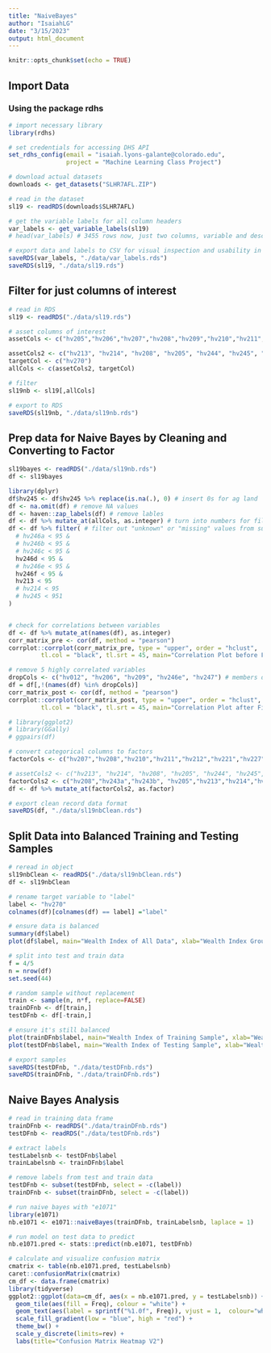 ```yaml
---
title: "NaiveBayes"
author: "IsaiahLG"
date: "3/15/2023"
output: html_document
---
```


```r
knitr::opts_chunk$set(echo = TRUE)
```


## Import Data

### Using the package rdhs
```r
# import necessary library
library(rdhs)

# set credentials for accessing DHS API
set_rdhs_config(email = "isaiah.lyons-galante@colorado.edu",
                project = "Machine Learning Class Project")

# download actual datasets
downloads <- get_datasets("SLHR7AFL.ZIP")

# read in the dataset
sl19 <- readRDS(downloads$SLHR7AFL)

# get the variable labels for all column headers
var_labels <- get_variable_labels(sl19)
# head(var_labels) # 3455 rows now, just two columns, variable and description

# export data and labels to CSV for visual inspection and usability in other programs
saveRDS(var_labels, "./data/var_labels.rds")
saveRDS(sl19, "./data/sl19.rds")
```

## Filter for just columns of interest
```r
# read in RDS
sl19 <- readRDS("./data/sl19.rds")

# asset columns of interest
assetCols <- c("hv205","hv206","hv207","hv208","hv209","hv210","hv211","hv212","hv213","hv214","hv215","hv221","hv227","hv243a","hv243b","hv243c","hv243d","hv243e","hv244", "hv245","hv246a","hv246b","hv246c","hv246d","hv246e","hv246f","hv247")

assetCols2 <- c("hv213", "hv214", "hv208", "hv205", "hv244", "hv245", "hv243a", "hv206", "hv209", "hv247", "hv215", "hv246f", "hv207", "hv216", "hv243b", "hv246d")
targetCol <- c("hv270")
allCols <- c(assetCols2, targetCol)

# filter
sl19nb <- sl19[,allCols]

# export to RDS
saveRDS(sl19nb, "./data/sl19nb.rds")
```

## Prep data for Naive Bayes by Cleaning and Converting to Factor
```r
sl19bayes <- readRDS("./data/sl19nb.rds")
df <- sl19bayes

library(dplyr)
df$hv245 <- df$hv245 %>% replace(is.na(.), 0) # insert 0s for ag land
df <- na.omit(df) # remove NA values
df <- haven::zap_labels(df) # remove lables
df <- df %>% mutate_at(allCols, as.integer) # turn into numbers for filtering
df <- df %>% filter( # filter out "unknown" or "missing" values from survey
  # hv246a < 95 &
  # hv246b < 95 &
  # hv246c < 95 &
  hv246d < 95 &
  # hv246e < 95 &
  hv246f < 95 &
  hv213 < 95 
  # hv214 < 95 
  # hv245 < 951
)


# check for correlations between variables
df <- df %>% mutate_at(names(df), as.integer)
corr_matrix_pre <- cor(df, method = "pearson")
corrplot::corrplot(corr_matrix_pre, type = "upper", order = "hclust",
         tl.col = "black", tl.srt = 45, main="Correlation Plot before Filtering")

# remove 5 highly correlated variables
dropCols <- c("hv012", "hv206", "hv209", "hv246e", "hv247") # members de jure, electricity, fridge, bank account
df = df[,!(names(df) %in% dropCols)]
corr_matrix_post <- cor(df, method = "pearson")
corrplot::corrplot(corr_matrix_post, type = "upper", order = "hclust",
         tl.col = "black", tl.srt = 45, main="Correlation Plot after Filtering")

# library(ggplot2)
# library(GGally)
# ggpairs(df)

# convert categorical columns to factors
factorCols <- c("hv207","hv208","hv210","hv211","hv212","hv221","hv227","hv243a","hv243b","hv243c","hv243d","hv243e","hv270", "hv205","hv213","hv214","hv215", "hv244")

# assetCols2 <- c("hv213", "hv214", "hv208", "hv205", "hv244", "hv245", "hv243a", "hv206", "hv209", "hv247", "hv215", "hv246f", "hv207", "hv216", "hv243b", "hv246d")
factorCols2 <- c("hv208","hv243a","hv243b", "hv205","hv213","hv214","hv215", "hv244")
df <- df %>% mutate_at(factorCols2, as.factor)

# export clean record data format
saveRDS(df, "./data/sl19nbClean.rds")
```

## Split Data into Balanced Training and Testing Samples
```r
# reread in object
sl19nbClean <- readRDS("./data/sl19nbClean.rds")
df <- sl19nbClean

# rename target variable to "label"
label <- "hv270"
colnames(df)[colnames(df) == label] ="label"

# ensure data is balanced
summary(df$label)
plot(df$label, main="Wealth Index of All Data", xlab="Wealth Index Group", ylab="# of Households", col="purple") # region

# split into test and train data
f = 4/5
n = nrow(df)
set.seed(44)

# random sample without replacement
train <- sample(n, n*f, replace=FALSE)
trainDFnb <- df[train,]
testDFnb <- df[-train,]

# ensure it's still balanced
plot(trainDFnb$label, main="Wealth Index of Training Sample", xlab="Wealth Index Group", ylab="# of Households", col="darkgreen") # region
plot(testDFnb$label, main="Wealth Index of Testing Sample", xlab="Wealth Index Group", ylab="# of Households", col="blue") # region

# export samples
saveRDS(testDFnb, "./data/testDFnb.rds")
saveRDS(trainDFnb, "./data/trainDFnb.rds")
```

## Naive Bayes Analysis
```r
# read in training data frame
trainDFnb <- readRDS("./data/trainDFnb.rds")
testDFnb <- readRDS("./data/testDFnb.rds")

# extract labels
testLabelsnb <- testDFnb$label
trainLabelsnb <- trainDFnb$label

# remove labels from test and train data
testDFnb <- subset(testDFnb, select = -c(label))
trainDFnb <- subset(trainDFnb, select = -c(label))

# run naive bayes with "e1071"
library(e1071)
nb.e1071 <- e1071::naiveBayes(trainDFnb, trainLabelsnb, laplace = 1)

# run model on test data to predict
nb.e1071.pred <- stats::predict(nb.e1071, testDFnb)

# calculate and visualize confusion matrix
cmatrix <- table(nb.e1071.pred, testLabelsnb)
caret::confusionMatrix(cmatrix)
cm_df <- data.frame(cmatrix)
library(tidyverse)
ggplot2::ggplot(data=cm_df, aes(x = nb.e1071.pred, y = testLabelsnb)) +
  geom_tile(aes(fill = Freq), colour = "white") +
  geom_text(aes(label = sprintf("%1.0f", Freq)), vjust = 1,  colour="white") +
  scale_fill_gradient(low = "blue", high = "red") +
  theme_bw() +
  scale_y_discrete(limits=rev) +
  labs(title="Confusion Matrix Heatmap V2")
```


